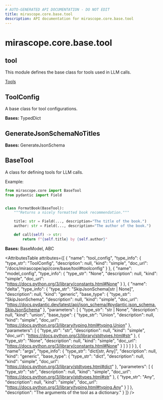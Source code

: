 ```yaml
---
# AUTO-GENERATED API DOCUMENTATION - DO NOT EDIT
title: mirascope.core.base.tool
description: API documentation for mirascope.core.base.tool
---
```


# mirascope.core.base.tool

## <ApiType type="Module" path="core/base/tool" symbolName="tool" /> tool

This module defines the base class for tools used in LLM calls.

<Info title="Usage">

[Tools](/docs/mirascope/learn/tools)

</Info>

## <ApiType type="Class" path="core/base/tool" symbolName="ToolConfig" /> ToolConfig

A base class for tool configurations.

**Bases:** TypedDict


## <ApiType type="Class" path="core/base/tool" symbolName="GenerateJsonSchemaNoTitles" /> GenerateJsonSchemaNoTitles

**Bases:** GenerateJsonSchema


## <ApiType type="Class" path="core/base/tool" symbolName="BaseTool" /> BaseTool

A class for defining tools for LLM calls.

Example:

```python
from mirascope.core import BaseTool
from pydantic import Field


class FormatBook(BaseTool):
    """Returns a nicely formatted book recommendation."""

    title: str = Field(..., description="The title of the book.")
    author: str = Field(..., description="The author of the book.")

    def call(self) -> str:
        return f"{self.title} by {self.author}"
```

**Bases:** BaseModel, ABC

<AttributesTable
  attributes={[
  {
    "name": "tool_config",
    "type_info": {
      "type_str": "ToolConfig",
      "description": null,
      "kind": "simple",
      "doc_url": "/docs/mirascope/api/core/base/tool#toolconfig"
    }
  },
  {
    "name": "model_config",
    "type_info": {
      "type_str": "None",
      "description": null,
      "kind": "simple",
      "doc_url": "https://docs.python.org/3/library/constants.html#None"
    }
  },
  {
    "name": "delta",
    "type_info": {
      "type_str": "SkipJsonSchema[str | None]",
      "description": null,
      "kind": "generic",
      "base_type": {
        "type_str": "SkipJsonSchema",
        "description": null,
        "kind": "simple",
        "doc_url": "https://docs.pydantic.dev/latest/api/json_schema/#pydantic.json_schema.SkipJsonSchema"
      },
      "parameters": [
        {
          "type_str": "str | None",
          "description": null,
          "kind": "union",
          "base_type": {
            "type_str": "Union",
            "description": null,
            "kind": "simple",
            "doc_url": "https://docs.python.org/3/library/typing.html#typing.Union"
          },
          "parameters": [
            {
              "type_str": "str",
              "description": null,
              "kind": "simple",
              "doc_url": "https://docs.python.org/3/library/stdtypes.html#str"
            },
            {
              "type_str": "None",
              "description": null,
              "kind": "simple",
              "doc_url": "https://docs.python.org/3/library/constants.html#None"
            }
          ]
        }
      ]
    }
  },
  {
    "name": "args",
    "type_info": {
      "type_str": "dict[str, Any]",
      "description": null,
      "kind": "generic",
      "base_type": {
        "type_str": "dict",
        "description": null,
        "kind": "simple",
        "doc_url": "https://docs.python.org/3/library/stdtypes.html#dict"
      },
      "parameters": [
        {
          "type_str": "str",
          "description": null,
          "kind": "simple",
          "doc_url": "https://docs.python.org/3/library/stdtypes.html#str"
        },
        {
          "type_str": "Any",
          "description": null,
          "kind": "simple",
          "doc_url": "https://docs.python.org/3/library/typing.html#typing.Any"
        }
      ]
    },
    "description": "The arguments of the tool as a dictionary."
  }
]}
/>



